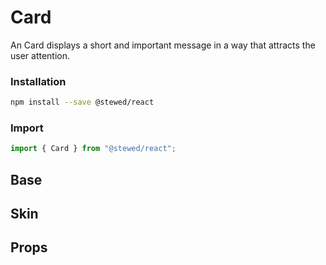 
# Card

An Card displays a short and important message in a way that attracts the user attention.

### Installation

```bash
npm install --save @stewed/react
```

### Import

```js
import { Card } from "@stewed/react";
```

<Meta of={CardStories} />

## Base

<Canvas of={CardStories.Base} />

## Skin

<Canvas of={CardStories.Skin} />

## Props

<ArgTypes of={CardStories} />
